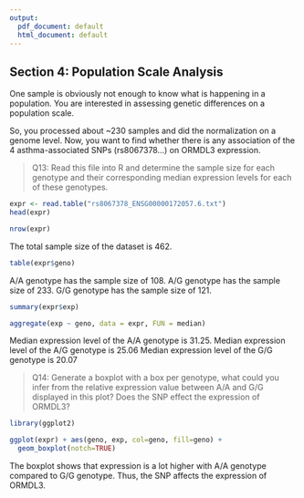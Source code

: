 ```yaml
---
output:
  pdf_document: default
  html_document: default
---
```

## Section 4: Population Scale Analysis 

One sample is obviously not enough to know what is happening in a population. You are interested in assessing genetic differences on a population scale. 

So, you processed about ~230 samples and did the normalization on a genome level. Now, you want to find whether there is any association of the 4 asthma-associated SNPs (rs8067378...) on ORMDL3 expression.

> Q13: Read this file into R and determine the sample size for each genotype and their corresponding median expression levels for each of these genotypes.

```r
expr <- read.table("rs8067378_ENSG00000172057.6.txt")
head(expr)
```

```r
nrow(expr)
```

The total sample size of the dataset is 462.

```r
table(expr$geno)
```

A/A genotype has the sample size of 108.
A/G genotype has the sample size of 233.
G/G genotype has the sample size of 121.


```r
summary(expr$exp)
```

```r
aggregate(exp ~ geno, data = expr, FUN = median)
```

Median expression level of the A/A genotype is 31.25.
Median expression level of the A/G genotype is 25.06
Median expression level of the G/G genotype is 20.07

> Q14: Generate a boxplot with a box per genotype, what could you infer from the relative expression value between A/A and G/G displayed in this plot? Does the SNP effect the expression of ORMDL3?

```r
library(ggplot2)
```


```r
ggplot(expr) + aes(geno, exp, col=geno, fill=geno) +
  geom_boxplot(notch=TRUE)
```

The boxplot shows that expression is a lot higher with A/A genotype compared to G/G genotype. Thus, the SNP affects the expression of ORMDL3.

